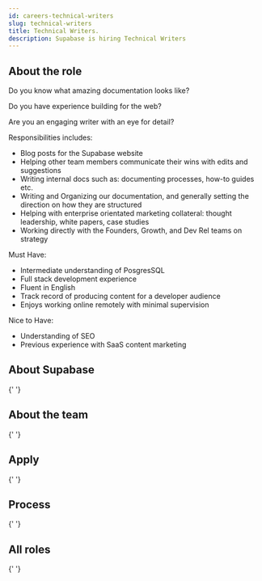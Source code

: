 ```yaml
---
id: careers-technical-writers
slug: technical-writers
title: Technical Writers.
description: Supabase is hiring Technical Writers
---
```



## About the role

Do you know what amazing documentation looks like?

Do you have experience building for the web?

Are you an engaging writer with an eye for detail?

Responsibilities includes: 

- Blog posts for the Supabase website
- Helping other team members communicate their wins with edits and suggestions
- Writing internal docs such as: documenting processes, how-to guides etc.
- Writing and Organizing our documentation, and generally setting the direction on how they are structured 
- Helping with enterprise orientated marketing collateral: thought leadership, white papers, case studies
- Working directly with the Founders, Growth, and Dev Rel teams on strategy

Must Have: 

- Intermediate understanding of PosgresSQL
- Full stack development experience
- Fluent in English
- Track record of producing content for a developer audience
- Enjoys working online remotely with minimal supervision

Nice to Have:

- Understanding of SEO 
- Previous experience with SaaS content marketing

## About Supabase

<About />{' '}

## About the team

<Team />{' '}

## Apply

<Apply />{' '}

## Process

<Process />{' '}

## All roles

<Roles />{' '}
